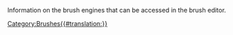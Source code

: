 Information on the brush engines that can be accessed in the brush editor.

[[Category:Brushes{{#translation:}}]]
